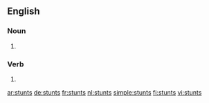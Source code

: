 ==English==

===Noun===
{{head|en|noun plural form}}

# {{plural of|stunt|lang=en}}

===Verb===
{{head|en|verb form}}

# {{en-third-person singular of|stunt}}

[[ar:stunts]]
[[de:stunts]]
[[fr:stunts]]
[[nl:stunts]]
[[simple:stunts]]
[[fi:stunts]]
[[vi:stunts]]
